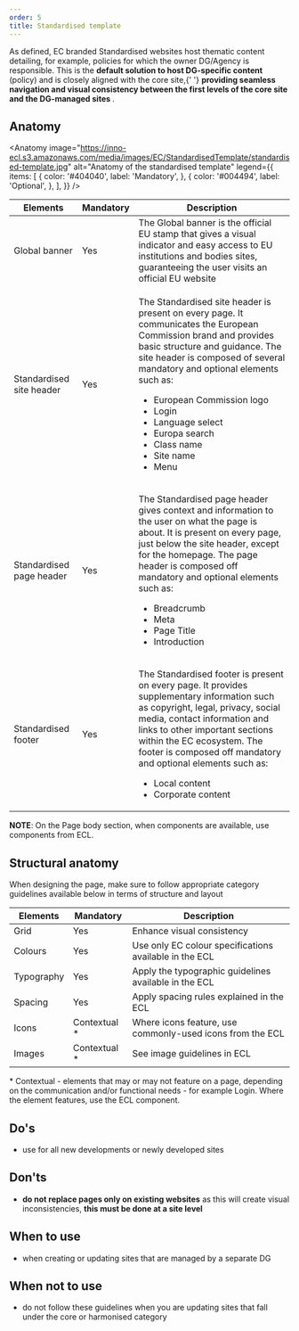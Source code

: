 ```yaml
---
order: 5
title: Standardised template
---
```



<Paragraph size="lead">
  As defined, EC branded Standardised websites host thematic content detailing,
  for example, policies for which the owner DG/Agency is responsible. This is
  the <strong>default solution to host DG-specific content</strong> (policy) and
  is closely aligned with the core site,{' '}
  <strong>
    providing seamless navigation and visual consistency between the first
    levels of the core site and the DG-managed sites
  </strong>
  .
</Paragraph>

## Anatomy

<Anatomy
  image="https://inno-ecl.s3.amazonaws.com/media/images/EC/StandardisedTemplate/standardised-template.jpg"
  alt="Anatomy of the standardised template"
  legend={{
    items: [
      {
        color: '#404040',
        label: 'Mandatory',
      },
      {
        color: '#004494',
        label: 'Optional',
      },
    ],
  }}
/>

| Elements                                                                                                           | Mandatory | Description                                                                                                                                                                                                                                                                                                                                                                                    |
| ------------------------------------------------------------------------------------------------------------------ | --------- | ---------------------------------------------------------------------------------------------------------------------------------------------------------------------------------------------------------------------------------------------------------------------------------------------------------------------------------------------------------------------------------------------- |
| <Link to="https://webgate.ec.europa.eu/fpfis/wikis/display/webtools/Global+banner" standalone>Global banner</Link> | Yes       | The Global banner is the official EU stamp that gives a visual indicator and easy access to EU institutions and bodies sites, guaranteeing the user visits an official EU website                                                                                                                                                                                                              |
| <Link to="/ec/standardised-template/site-header/usage/" standalone>Standardised site header</Link>                 | Yes       | <p>The Standardised site header is present on every page. It communicates the European Commission brand and provides basic structure and guidance. The site header is composed of several mandatory and optional elements such as:</p><ul><li>European Commission logo</li><li>Login</li><li>Language select</li><li>Europa search</li><li>Class name</li><li>Site name</li><li>Menu</li></ul> |
| Standardised page header                                                                                           | Yes       | <p>The Standardised page header gives context and information to the user on what the page is about. It is present on every page, just below the site header, except for the homepage. The page header is composed off mandatory and optional elements such as:</p><ul><li>Breadcrumb</li><li>Meta</li><li>Page Title</li><li>Introduction</li></ul>                                           |
| <Link to="/ec/standardised-template/footer/usage/" standalone>Standardised footer</Link>                           | Yes       | <p>The Standardised footer is present on every page. It provides supplementary information such as copyright, legal, privacy, social media, contact information and links to other important sections within the EC ecosystem. The footer is composed off mandatory and optional elements such as:</p><ul><li>Local content</li><li>Corporate content</li></ul>                                |

**NOTE**: On the Page body section, when components are available, use components from ECL.

## Structural anatomy

When designing the page, make sure to follow appropriate category guidelines available below in terms of structure and layout

| Elements                                                           | Mandatory     | Description                                               |
| ------------------------------------------------------------------ | ------------- | --------------------------------------------------------- |
| <Link to="/ec/utilities/grid/" standalone>Grid</Link>              | Yes           | Enhance visual consistency                                |
| <Link to="/ec/guidelines/colours/" standalone>Colours</Link>       | Yes           | Use only EC colour specifications available in the ECL    |
| <Link to="/ec/guidelines/typography/" standalone>Typography</Link> | Yes           | Apply the typographic guidelines available in the ECL     |
| <Link to="/ec/guidelines/spacing/" standalone>Spacing</Link>       | Yes           | Apply spacing rules explained in the ECL                  |
| <Link to="/ec/guidelines/iconography/" standalone>Icons</Link>     | Contextual \* | Where icons feature, use commonly-used icons from the ECL |
| <Link to="/ec/guidelines/images/" standalone>Images</Link>         | Contextual \* | See image guidelines in ECL                               |

<Paragraph size="s">
  * Contextual - elements that may or may not feature on a page, depending on
  the communication and/or functional needs - for example Login. Where the
  element features, use the ECL component.
</Paragraph>

## Do's

- use for all new developments or newly developed sites

## Don'ts

- **do not replace pages only on existing websites** as this will create visual inconsistencies, **this must be done at a site level**

## When to use

- when creating or updating sites that are managed by a separate DG

## When not to use

- do not follow these guidelines when you are updating sites that fall under the <Link to="/ec/core-template/">core</Link> or <Link to="/ec/harmonised-templates/group1/">harmonised</Link> category
